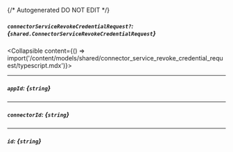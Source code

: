 {/* Autogenerated DO NOT EDIT  */}

##### `connectorServiceRevokeCredentialRequest?`: *{`shared.ConnectorServiceRevokeCredentialRequest`}*
<Collapsible content={() => import('/content/models/shared/connector_service_revoke_credential_request/typescript.mdx')}>
</Collapsible>

---
##### `appId`: *{`string`}*

---
##### `connectorId`: *{`string`}*

---
##### `id`: *{`string`}*

